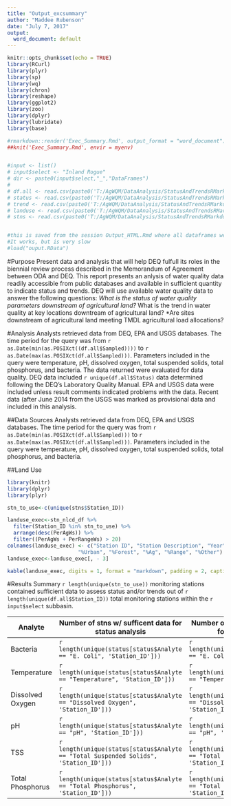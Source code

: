 ```yaml
---
title: "Output_excsummary"
author: "Maddee Rubenson"
date: "July 7, 2017"
output:
  word_document: default
---
```




```r
knitr::opts_chunk$set(echo = TRUE)
library(RCurl)
library(plyr)
library(sp)
library(wq)
library(chron)
library(reshape)
library(ggplot2)
library(zoo)
library(dplyr)
library(lubridate)
library(base)
```

```r
#rmarkdown::render('Exec_Summary.Rmd', output_format = "word_document")
##knit('Exec_Summary.Rmd', envir = myenv) 


#input <- list()
# input$select <- "Inland Rogue"
# dir <- paste0(input$select,"_","DataFrames")
# 
# df.all <- read.csv(paste0('T:/AgWQM/DataAnalysis/StatusAndTrendsRMarkdown/',dir,'/df.all.csv'))
# status <- read.csv(paste0('T:/AgWQM/DataAnalysis/StatusAndTrendsRMarkdown/',dir,'/status.csv'))
# trend <- read.csv(paste0('T:/AgWQM/DataAnalysis/StatusAndTrendsRMarkdown/',dir,'/trend.csv'))
# landuse <- read.csv(paste0('T:/AgWQM/DataAnalysis/StatusAndTrendsRMarkdown/',dir,'/landuse.csv'))
# stns <- read.csv(paste0('T:/AgWQM/DataAnalysis/StatusAndTrendsRMarkdown/',dir,'/stns.csv'))


#this is saved from the session Output_HTML.Rmd where all dataframes were created
#It works, but is very slow
#load("ouput.RData")


```

#Purpose
Present data and analysis that will help DEQ fulfull its roles in the biennial review process described in the Memorandum of Agreement between ODA and DEQ. This report presents an anlysis of water quality data readily accessible from public databases and available in sufficient  quantity to indicate status and trends. DEQ will use available water quality data to answer the following questions:
*What is the status of water quality parameters downstream of agricultural land?
*What is the trend in water quality at key locations downtream of agricultural land?
*Are sites downstream of agricultural land meeting TMDL agricultural load allocations?

#Analysis
Analysts retrieved data from DEQ, EPA and USGS databases. The time period for the query was from `r as.Date(min(as.POSIXct((df.all$Sampled))))` to `r as.Date(max(as.POSIXct(df.all$Sampled)))`. Parameters included in the query were temperature, pH, dissolved oxygen, total suspended solids, total phosphorus, and bacteria. The data returned were evaluated for data quality. DEQ data included  `r unique(df.all$Status)` data determined following the DEQ’s Laboratory Quality Manual. EPA and USGS data were included unless result comments indicated problems with the data. Recent data (after June 2014 from the USGS was marked as provisional data and included in this analysis.

##Data Sources
Analysts retrieved data from DEQ, EPA and USGS databases. The time period for the query was from `r as.Date(min(as.POSIXct(df.all$Sampled)))` to `r as.Date(max(as.POSIXct(df.all$Sampled)))`. Parameters included in the query were temperature, pH, dissolved oxygen, total suspended solids, total phosphorus, and bacteria.

##Land Use

```r
library(knitr)
library(dplyr)
library(plyr)

stn_to_use<-c(unique(stns$Station_ID))

landuse_exec<-stn_nlcd_df %>%
  filter(Station_ID %in% stn_to_use) %>%
  arrange(desc(PerAgWs)) %>%
  filter((PerAgWs + PerRangeWs) > 20)
colnames(landuse_exec) <- c("Station ID", "Station Description", "Year", "Watershed Area (km^2^)",
                       "%Urban", "%Forest", "%Ag", "%Range", "%Other")
landuse_exec<-landuse_exec[, - 3]

kable(landuse_exec, digits = 1, format = "markdown", padding = 2, caption = "Land use and land cover for upstream catchments of stations used in this analysis, stations which fit the decision criteria and have >20% Agriculture and Range coverage are included. Land use and land cover for all stations used in analysis can be found in full report. Source: 2011 NAIP")

```

#Results Summary
`r length(unique(stn_to_use))` monitoring stations contained sufficient data to assess status and/or trends out of `r length(unique(df.all$Station_ID))` total monitoring stations within the `r input$select` subbasin. 

Analyte         | Number of stns w/ sufficent data for status analysis | Number of stns w/ sufficent data for trend analysis
----------------|----------------------------------------------------- | ----------------------------------------------------
Bacteria        | `r length(unique(status[status$Analyte == "E. Coli", 'Station_ID']))` | `r length(unique(trend[trend$Analyte == "E. Coli", 'Station_ID']))`
Temperature     | `r length(unique(status[status$Analyte == "Temperature", 'Station_ID']))` | `r length(unique(trend[trend$Analyte == "Temperature", 'Station_ID']))`
Dissolved Oxygen| `r length(unique(status[status$Analyte == "Dissolved Oxygen", 'Station_ID']))` | `r length(unique(trend[trend$Analyte == "Dissolved Oxygen", 'Station_ID']))`
pH              | `r length(unique(status[status$Analyte == "pH", 'Station_ID']))` | `r length(unique(trend[trend$Analyte == "pH", 'Station_ID']))`
TSS             | `r length(unique(status[status$Analyte == "Total Suspended Solids", 'Station_ID']))` | `r length(unique(trend[trend$Analyte == "Total Suspended Solids", 'Station_ID']))`
Total Phosphorus| `r length(unique(status[status$Analyte == "Total Phosphorus", 'Station_ID']))` | `r length(unique(trend[trend$Analyte == "Total Phosphorus", 'Station_ID']))`
